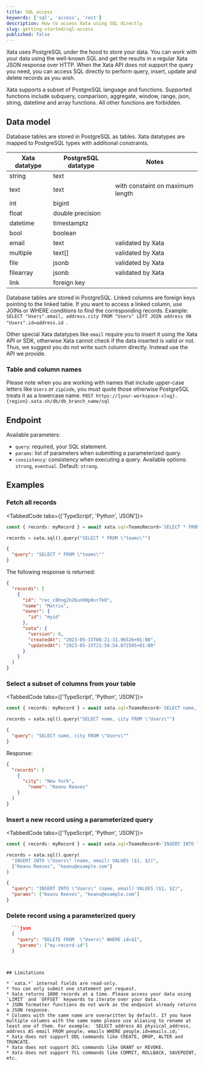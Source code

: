 ```yaml
---
title: SQL access
keywords: ['sql', 'access', 'rest']
description: How to access Xata using SQL directly
slug: getting-started/sql-access
published: false
---
```


Xata uses PostgreSQL under the hood to store your data. You can work
with your data using the well-known SQL and get the results in a
regular Xata JSON response over HTTP. When the Xata API does not
support the query you need, you can access SQL directly to perform
query, insert, update and delete records as you wish.

Xata supports a subset of PostgreSQL language and functions.
Supported functions include subquery, comparison, aggregate, window,
range, json, string, datetime and array functions. All other functions
are forbidden.

## Data model

Database tables are stored in PostgreSQL as tables. Xata datatypes
are mapped to PostgreSQL types with additional constraints.

| Xata datatype | PostgreSQL datatype | Notes |
| ------------- | ------------------- | ----- |
| string | text | |
| text | text | with constaint on maximum length |
| int | bigint | |
| float | double precision | |
| datetime | timestamptz | |
| bool | boolean | |
| email | text | validated by Xata |
| multiple | text[] | validated by Xata |
| file | jsonb | validated by Xata |
| filearray | jsonb | validated by Xata |
| link | foreign key | |

Database tables are stored in PostgreSQL. Linked columns are foreign
keys pointing to the linked table. If you want to access a linked
column, use JOINs or WHERE conditions to find the corresponding
records.  Example: `SELECT "Users".email, address.city FROM "Users"
LEFT JOIN address ON "Users".id=address.id `.

Other special Xata datatypes like `email` require you to insert it
using the Xata API or SDK, otherwise Xata cannot check if the data
inserted is valid or not. Thus, we suggest you do not write such
column directly. Instead use the API we provide.

### Table and column names

Please note when you are working with names that include upper-case
letters like `Users` or `zipCode`, you must quote those
otherwise PostgreSQL treats it as a lowercase name.
`POST https://{your-workspace-slug}.{region}.xata.sh/db/db_branch_name/sql`

## Endpoint

Available parameters:

* `query`: required, your SQL statement.
* `params`: list of parameters when submitting a parameterized query.
*  `consistency`:  consistency  when   executing  a  query.  Available options: `strong`, `eventual`. Default: `strong`.

## Examples

### Fetch all records

<TabbedCode tabs={['TypeScript', 'Python', 'JSON']}>
```ts
const { records: myRecord } = await xata.sql<TeamsRecord>`SELECT * FROM teams`;
```
```python
records = xata.sql().query("SELECT * FROM \"teams\"")
```
```json
{
  "query": "SELECT * FROM \"teams\""
}
```
</TabbedCode>

The following response is returned:

```json
{
  "records": [
    {
      "id": "rec_c8hng2h26un90p8sr7k0",
      "name": "Matrix",
      "owner": {
        "id": "myid"
      },
      "xata": {
        "version": 0,
        "createdAt": "2023-05-15T08:21:31.96526+01:00",
        "updatedAt": "2023-05-15T21:58:54.072595+01:00"
      }
    }
  ]
}
```

### Select a subset of columns from your table

<TabbedCode tabs={['TypeScript', 'Python', 'JSON']}>
```ts
const { records: myRecord } = await xata.sql<TeamsRecord>`SELECT name, city FROM "Users"`;
```
```python
records = xata.sql().query("SELECT name, city FROM \"Users\"")
```
```json
{
  "query": "SELECT name, city FROM \"Users\""
}
```
</TabbedCode>

Response:

```json
{
  "records": [
    {
      "city": "New York",
    	"name": "Keanu Reaves"
    }
  ]
}
```

### Insert a new record using a parameterized query

<TabbedCode tabs={['TypeScript', 'Python', 'JSON']}>
```ts
const { records: myRecord } = await xata.sql<TeamsRecord>`INSERT INTO "Users" (name, email) VALUES ($1, $2)`;
```
```python
records = xata.sql().query(
  "INSERT INTO \"Users\" (name, email) VALUES ($1, $2)",
  ["Keanu Reeves", "keanu@example.com"]
)
```
```json
{
  "query": "INSERT INTO \"Users\" (name, email) VALUES ($1, $2)",
  "params": ["Keanu Reeves", "keanu@example.com"]
}
```
</TabbedCode>

### Delete record using a parameterized query

```json
  ```json
  {
	"query": "DELETE FROM  \"Users\" WHERE id=$1",
	"params": ["my-record-id"]
  }
  ```
```


## Limitations

* `xata.*` internal fields are read-only.
* You can only submit one statement per request.
* Xata returns 1000 records at a time. Please access your data using `LIMIT` and `OFFSET` keywords to iterate over your data.
* JSON formatter functions do not work as the endpoint already returns a JSON response.
* Columns with the same name are overwritten by default. If you have multiple columns with the same name please use aliasing to rename at least one of them. For example: `SELECT address AS physical_address, address AS email FROM people, emails WHERE people.id=emails.id;`
* Xata does not support DDL commands like CREATE, DROP, ALTER and TRUNCATE.
* Xata does not support DCL commands like GRANT or REVOKE.
* Xata does not support TCL commands like COMMIT, ROLLBACK, SAVEPOINT, etc.
